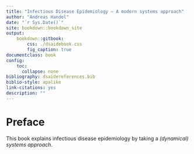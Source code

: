 ```yaml
--- 
title: "Infectious Disease Epidemiology – A modern systems approach"
author: "Andreas Handel"
date: "`r Sys.Date()`"
site: bookdown::bookdown_site
output: 
    bookdown::gitbook:
        css: ./dsaidebook.css
        fig_caption: true
documentclass: book
config:
    toc:
      collapse: none
bibliography: dsaidereferences.bib
biblio-style: apalike
link-citations: yes
description: ""
---
```



# Preface {-}

This book explains infectious disease epidemiology by taking a _(dynamical) systems approach_.
